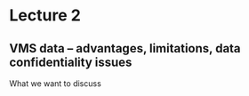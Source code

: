 =Lecture 2=
==VMS data – advantages, limitations, data confidentiality issues==

What we want to discuss

{{{install.packages("nlme")}}}